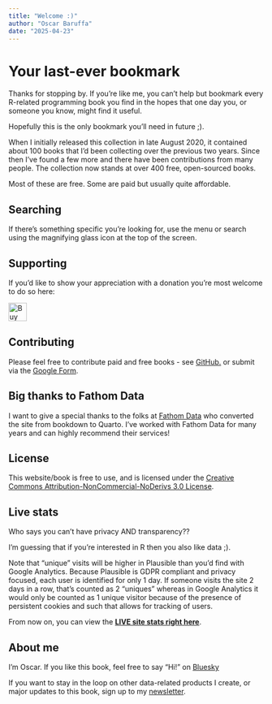 ```yaml
---
title: "Welcome :)"
author: "Oscar Baruffa"
date: "2025-04-23"
---
```

# Your last-ever bookmark
Thanks for stopping by. If you're like me, you can't help but bookmark every R-related programming book you find in the hopes that one day you, or someone you know, might find it useful.

Hopefully this is the only bookmark you'll need in future ;).

When I initially released this collection in late August 2020, it contained about 100 books that I'd been collecting over the previous two years. Since then I've found a few more and there have been contributions from many people. The collection now stands at over 400 free, open-sourced books. 


Most of these are free. Some are paid but usually quite affordable.


## Searching

If there's something specific you're looking for, use the menu or search using the magnifying glass icon at the top of the screen.


## Supporting

If you'd like to show your appreciation with a donation you're most welcome to do so here: 

<a href='https://ko-fi.com/I2I1K189U' target='_blank'><img height='36' style='border:0px;height:36px;' src='https://storage.ko-fi.com/cdn/kofi3.png?v=3' border='0' alt='Buy Me a Coffee at ko-fi.com' /></a>

## Contributing

Please feel free to contribute paid and free books - see [GitHub.](https://github.com/oscarbaruffa/BigBookofR) or submit via the [Google Form](https://docs.google.com/forms/d/e/1FAIpQLScLSaVzr8dh1dOE2M338QAhfvKfDkydB7QZGMrVWI-VudhQbA/viewform).


## Big thanks to Fathom Data

I want to give a special thanks to the folks at [Fathom Data](https://www.fathomdata.dev/) who converted the site from bookdown to Quarto. I've worked with Fathom Data for many years and can highly recommend their services!


## License

This website/book is free to use, and is licensed under the [Creative Commons Attribution-NonCommercial-NoDerivs 3.0 License](https://creativecommons.org/licenses/by-nc-nd/3.0/us/){target="blank}.


## Live stats

Who says you can't have privacy AND transparency??

I'm guessing that if you're interested in R then you also like data ;).

Note that "unique" visits will be higher in Plausible than you'd find with Google Analytics. Because Plausible is GDPR compliant and privacy focused, each user is identified for only 1 day. If someone visits the site 2 days in a row, that's counted as 2 "uniques" whereas in Google Analytics it would only be counted as 1 unique visitor because of the presence of persistent cookies and such that allows for tracking of users. 

From now on, you can view the **[LIVE site stats right here](https://plausible.io/bigbookofr.com?ref=BigBoofofR)**.


## About me

I'm Oscar. If you like this book, feel free to say "Hi!" on [Bluesky](https://bsky.app/profile/oscarbaruffa.com) 

If you want to stay in the loop on other data-related products I create, or major updates to this book, sign up to my [newsletter](https://oscarbaruffa.com/newsletter?utm_source=BigBookofR_index&utm_content=Link).







